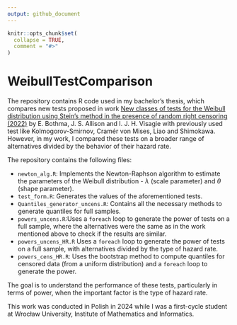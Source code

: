 ```yaml
---
output: github_document
---
```


<!-- README.md is generated from README.Rmd. Please edit that file -->

```r
knitr::opts_chunk$set(
  collapse = TRUE,
  comment = "#>"
)
```

# WeibullTestComparison

<!-- badges: start -->
<!-- badges: end -->

The repository contains R code used in my bachelor's thesis, which compares new tests proposed in work [New classes of tests for the Weibull distribution using Stein’s method in the presence of random right censoring (2022)](https://link.springer.com/article/10.1007/s00180-021-01178-0) by E. Bothma, J. S. Allison and I. J. H. Visagie with previously used test like Kolmogorov-Smirnov, Cramér von Mises, Liao and Shimokawa. However, in my work, I compared these tests on a broader range of alternatives divided by the behavior of their hazard rate.

The repository contains the following files:

- `newton_alg.R`: Implements the Newton-Raphson algorithm to estimate the parameters of the Weibull distribution - $\lambda$ (scale parameter) and $\theta$ (shape parameter). 
- `test_form.R`: Generates the values of the aforementioned tests.
- `Quantiles_generator_uncens.R`: Contains all the necessary methods to generate quantiles for full samples.
- `powers_uncens.R`:Uses a `foreach` loop to generate the power of tests on a full sample, where the alternatives were the same as in the work mentioned above to check if the results are similar.
- `powers_uncens_HR.R` Uses a `foreach` loop to generate the power of tests on a full sample, with alternatives divided by the type of hazard rate.
- `powers_cens_HR.R`: Uses the bootstrap method to compute quantiles for censored data (from a uniform distribution) and a `foreach` loop to generate the power.

The goal is to understand the performance of these tests, particularly in terms of power, when the important factor is the type of hazard rate. 

This work was conducted in Polish in 2024 while I was a first-cycle student at Wrocław University, Institute of Mathematics and Informatics.
